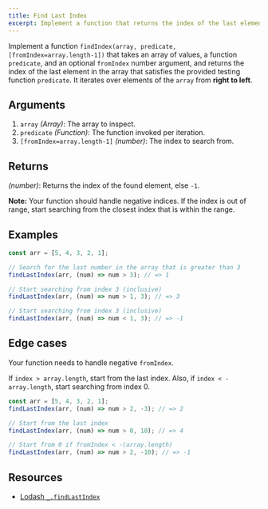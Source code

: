 ```yaml
---
title: Find Last Index
excerpt: Implement a function that returns the index of the last element in the array that satisfies the provided testing function.
---
```


Implement a function `findIndex(array, predicate, [fromIndex=array.length-1])` that takes an array of values, a function `predicate`, and an optional `fromIndex` number argument, and returns the index of the last element in the array that satisfies the provided testing function `predicate`. It iterates over elements of the `array` from **right to left**.

## Arguments

1. `array` _(Array)_: The array to inspect.
2. `predicate` _(Function)_: The function invoked per iteration.
3. `[fromIndex=array.length-1]` _(number)_: The index to search from.

## Returns

_(number)_: Returns the index of the found element, else `-1`.

**Note:** Your function should handle negative indices. If the index is out of range, start searching from the closest index that is within the range.

## Examples

```js
const arr = [5, 4, 3, 2, 1];

// Search for the last number in the array that is greater than 3
findLastIndex(arr, (num) => num > 3); // => 1

// Start searching from index 3 (inclusive)
findLastIndex(arr, (num) => num > 1, 3); // => 3

// Start searching from index 3 (inclusive)
findLastIndex(arr, (num) => num < 1, 3); // => -1
```

## Edge cases

Your function needs to handle negative `fromIndex`.

If `index > array.length`, start from the last index. Also, if `index < - array.length`, start searching from index 0.

```js
const arr = [5, 4, 3, 2, 1];
findLastIndex(arr, (num) => num > 2, -3); // => 2

// Start from the last index
findLastIndex(arr, (num) => num > 0, 10); // => 4

// Start from 0 if fromIndex < -(array.length)
findLastIndex(arr, (num) => num > 2, -10); // => -1
```

## Resources

- [Lodash `_.findLastIndex`](https://lodash.com/docs/#findLastIndex)
